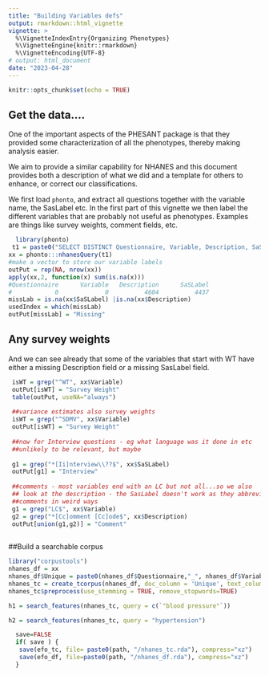 ```yaml
---
title: "Building Variables defs"
output: rmarkdown::html_vignette
vignette: >
  %\VignetteIndexEntry{Organizing Phenotypes}
  %\VignetteEngine{knitr::rmarkdown}
  %\VignetteEncoding{UTF-8}
# output: html_document
date: "2023-04-28"
---
```


```r
knitr::opts_chunk$set(echo = TRUE)
```

## Get the data....
One of the important aspects of the PHESANT package is that they provided some characterization of all the phenotypes, thereby making analysis easier.

We aim to provide a similar capability for NHANES and this document provides both a description of what we did and a template for others to enhance, or correct our classifications.

We first load `phonto`, and extract all questions together with the variable name, the SasLabel etc.  In the first part of this vignette we then label the different variables that are probably not useful as phenotypes.  Examples are things like survey weights, comment fields, etc.

```r
  library(phonto)
 t1 = paste0("SELECT DISTINCT Questionnaire, Variable, Description, SaSLabel FROM  QuestionnaireVariables")
xx = phonto:::nhanesQuery(t1)
#make a vector to store our variable labels
outPut = rep(NA, nrow(xx))
apply(xx,2, function(x) sum(is.na(x)))
#Questionnaire      Variable   Description      SaSLabel 
#            0             0          4604          4437 
missLab = is.na(xx$SaSLabel) |is.na(xx$Description)
usedIndex = which(missLab)
outPut[missLab] = "Missing"
```

## Any survey weights


And we can see already that some of the variables that start with WT have either a missing Description field or a missing SasLabel field.
```r
 isWT = grep("^WT", xx$Variable)
 outPut[isWT] = "Survey Weight"
 table(outPut, useNA="always")
 
 ##variance estimates also survey weights
 isWT = grep("^SDMV", xx$Variable)
 outPut[isWT] = "Survey Weight"
 
 ##now for Interview questions - eg what language was it done in etc
 ##unlikely to be relevant, but maybe
 
 g1 = grep("*[Ii]nterview\\??$", xx$SaSLabel)
 outPut[g1] = "Interview"
 
 ##comments - most variables end with an LC but not all...so we also
 ## look at the description - the SasLabel doesn't work as they abbreviate
 ##comments in weird ways
 g1 = grep("LC$", xx$Variable)
 g2 = grep("*[Cc]omment [Cc]ode$", xx$Description)
 outPut[union(g1,g2)] = "Comment"
 
```

##Build a searchable corpus

```r
library("corpustools")
nhanes_df = xx
nhanes_df$Unique = paste0(nhanes_df$Questionnaire,"_", nhanes_df$Variable)
nhanes_tc = create_tcorpus(nhanes_df, doc_column = 'Unique', text_columns = 'Description')
nhanes_tc$preprocess(use_stemming = TRUE, remove_stopwords=TRUE)

h1 = search_features(nhanes_tc, query = c(`"blood pressure"`))

h2 = search_features(nhanes_tc, query = "hypertension")

  save=FALSE
  if( save ) {
   save(efo_tc, file= paste0(path, "/nhanes_tc.rda"), compress="xz")
   save(efo_df, file=paste0(path, "/nhanes_df.rda"), compress="xz")
  }


```
